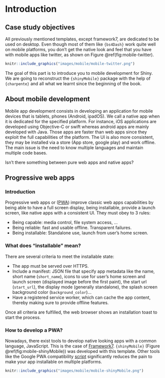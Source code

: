 # Introduction {#mobile-shiny-intro}
## Case study objectives
All previously mentioned templates, except framework7, are dedicated to be used on desktop. 
Even though most of them like `{bs4Dash}` work quite well on mobile platforms, 
you don't get the native look and feel that you have with mobile apps like twitter, 
as shown on Figure \@ref(fig:mobile-twitter).

```r
knitr::include_graphics("images/mobile/mobile-twitter.png")
```

The goal of this part is to introduce you to mobile development for Shiny. We are going to
reconstruct the `{shinyMobile}` package with the help of `{charpente}` and all what we
learnt since the beginning of the book. 

## About mobile development
Mobile app development consists in developing an application for mobile devices that is
tablets, phones (Android, ipadOS). We call a native app when it is dedicated for the specified
platform. For instance, iOS applications are developed using Objective-C or swift whereas android apps are mainly developed
with Java. Those apps are faster than web apps since they exploit the full capabilities of the platform. The UI is also
more consistent, they may be installed via a store (App store, google play) and work offline. 
The main issue is the need to know multiple languages and maintain multiple code bases. 

Isn't there something between pure web apps and native apps? 

## Progressive web apps
### Introduction
Progressive web apps or ([PWA](https://web.dev/what-are-pwas/)) improve classic web apps
capabilities by being able to have a full screen display, being installable, provide a launch screen,
like native apps with a consistent UI. They must obey to 3 rules:

  - Being capable: media control, file system access, ...
  - Being reliable: fast and usable offline. Transparent failures.
  - Being installable:  Standalone use, launch from user's home screen.

### What does "installable" mean?
There are several criteria to meet the installable state:

  - The app must be served over HTTPS.
  - Include a manifest: JSON file that specify app metadata like the name, short name (`short_name`), icons to use
  for user's home screen and launch screen (displayed image before the first paint), 
  the start url (`start_url`), the display mode (generally standalone),
  the splash screen background color (`background_color`)...
  - Have a registered service worker, which can cache the app content, thereby making sure to provide offline
  features.
  
Once all criteria are fulfilled, the web browser shows an installation toast to start the process.
  
### How to develop a PWA?
Nowadays, there exist tools to develop native looking apps with a common language, JavaScript. 
This is the case of [Framework7](https://framework7.io/). `{shinyMobile}` (Figure \@ref(fig:mobile-shinyMobile)) was developed with this
template. Other tools like the Google PWA compatibility [script](https://github.com/GoogleChromeLabs/pwacompat) 
significantly reduces the pain to make your app installable on multiple platforms. 

```r
knitr::include_graphics("images/mobile/mobile-shinyMobile.png")
```
